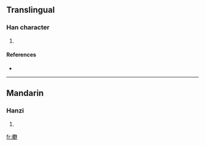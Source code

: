 ==Translingual==

===Han character===
{{Han char|rn=75|rad=木|as=17|sn=21|four=|canj=木廿女木 (DTVD)}}

# {{defn|Han|sort=木17}}

====References====
* {{Han ref|kx=0562.320|dkj=15901|dj=0951.110|hdz=21321.020|uh=6B01|ud=27393}}

----

==Mandarin==

===Hanzi===
{{cmn-hanzi|pin=[[nóng]] ([[nong2]])|wg=nung<sup>2</sup>}}

# {{defn|Mandarin}}

[[fr:欁]]